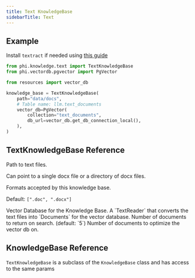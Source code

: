 ```yaml
---
title: Text KnowledgeBase
sidebarTitle: Text
---
```


## Example

<Note>

Install `textract` if needed using [this guide](/how-to/python-libraries)

</Note>

```python knowledge_base.py
from phi.knowledge.text import TextKnowledgeBase
from phi.vectordb.pgvector import PgVector

from resources import vector_db

knowledge_base = TextKnowledgeBase(
    path="data/docs",
    # Table name: llm.text_documents
    vector_db=PgVector(
        collection="text_documents",
        db_url=vector_db.get_db_connection_local(),
    ),
)
```

## TextKnowledgeBase Reference

<ResponseField name="path" type="Union[str, Path]">
  Path to text files.

Can point to a single docx file or a directory of docx files.

</ResponseField>
<ResponseField name="formats" type="List[str]">
  Formats accepted by this knowledge base.

Default: `[".doc", ".docx"]`

</ResponseField>
<ResponseField name="vector_db" type="VectorDb">
  Vector Database for the Knowledge Base.
</ResponseField>
<ResponseField name="reader" type="TextReader">
  A `TextReader` that converts the text files into `Documents` for the vector database.
</ResponseField>
<ResponseField name="num_documents" type="int">
  Number of documents to return on search. (default: `5`)
</ResponseField>
<ResponseField name="optimize_on" type="int">
  Number of documents to optimize the vector db on.
</ResponseField>

## KnowledgeBase Reference

`TextKnowledgeBase` is a subclass of the `KnowledgeBase` class and has access to the same params

<Snippet file="kb-base-reference.mdx" />